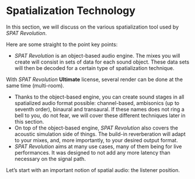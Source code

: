 # Spatialization Technology

In this section, we will discuss on the various spatialization tool used by _SPAT Revolution_.

Here are some straight to the point key points:

+ _SPAT Revolution_ is an object-based audio engine. The mixes you will create will consist in sets of data for each sound object. These data sets will then be decoded for a certain type of spatialization technique.

:::{.callout-note}
With _SPAT Revolution_ **Ultimate** license, several render can be done at the same time (multi-room).
:::

+ Thanks to the object-based engine, you can create sound stages in all spatialized audio format possible: channel-based, ambisonics (up to seventh order), binaural and transaural. If these names does not ring a bell to you, do not fear, we will cover these different techniques later in this section.
+ On top of the object-based engine, _SPAT Revolution_ also covers the acoustic simulation side of things. The build-in reverberation will adapt to your mixes, and, more importantly, to your desired output format.
+ _SPAT Revolution_ aims at many use cases, many of them being for live performances. It was designed to not add any more latency than necessary on the signal path.

Let's start with an important notion of spatial audio: the listener position.

<!-- TODO : NEED PICTURE HERE -->
